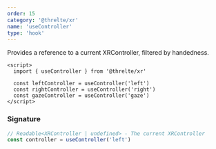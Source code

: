 ```yaml
---
order: 15
category: '@threlte/xr'
name: 'useController'
type: 'hook'
---
```


Provides a reference to a current XRController, filtered by handedness.

```svelte
<script>
  import { useController } from '@threlte/xr'

  const leftController = useController('left')
  const rightController = useController('right')
  const gazeController = useController('gaze')
</script>
```

### Signature

```ts
// Readable<XRController | undefined> - The current XRController
const controller = useController('left')
```
